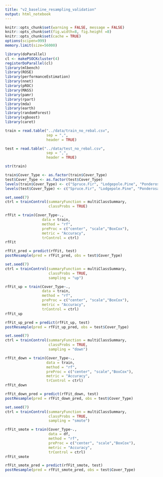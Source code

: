 ```yaml
---
title: "v2_baseline_resampling_validation"
output: html_notebook
---
```


```r
knitr::opts_chunk$set(warning = FALSE, message = FALSE)
knitr::opts_chunk$set(fig.width=8, fig.height =8)
knitr::opts_chunk$set(cache = TRUE)
options(scipen=999)
memory.limit(size=56000)
```

```r
library(doParallel)
cl <- makePSOCKcluster(4)
registerDoParallel(cl)
library(mlbench)
library(ROSE)
library(performanceEstimation)
library(nnet)
library(pROC)
library(MASS)
library(pamr)
library(rpart)
library(mda)
library(earth)
library(randomForest)
library(xgboost)
library(caret)
```

```r
train = read.table("../data/train_no_rebal.csv",
                   sep = ",",
                   header = TRUE)

test = read.table("../data/test_no_rebal.csv",
                   sep = ",",
                   header = TRUE)
```

```r
str(train)
```
```r
train$Cover_Type <- as.factor(train$Cover_Type)
test$Cover_Type <- as.factor(test$Cover_Type)
levels(train$Cover_Type) <- c("Spruce.Fir", "Lodgepole.Pine", "Ponderosa.Pine", "Cottonwood.Willow", "Aspen", "Douglas.fir", "Krummholz")
levels(test$Cover_Type) <- c("Spruce.Fir", "Lodgepole.Pine", "Ponderosa.Pine", "Cottonwood.Willow", "Aspen", "Douglas.fir", "Krummholz")
```

```r
set.seed(7)
ctrl = trainControl(summaryFunction = multiClassSummary,
                    classProbs = TRUE)

rfFit = train(Cover_Type~., 
                 data = train,
                 method = "rf",
                 preProc = c("center", "scale","BoxCox"),
                 metric = "Accuracy",           
                 trControl = ctrl)
rfFit
```

```r
rfFit_pred = predict(rfFit, test)
postResample(pred = rfFit_pred, obs = test$Cover_Type)
```

```r
set.seed(7)
ctrl = trainControl(summaryFunction = multiClassSummary,
                    classProbs = TRUE,
                    sampling = "up")

rfFit_up = train(Cover_Type~., 
                 data = train,
                 method = "rf",
                 preProc = c("center", "scale","BoxCox"),
                 metric = "Accuracy",           
                 trControl = ctrl)
rfFit_up
```

```r
rfFit_up_pred = predict(rfFit_up, test)
postResample(pred = rfFit_up_pred, obs = test$Cover_Type)
```

```r
set.seed(7)
ctrl = trainControl(summaryFunction = multiClassSummary,
                    classProbs = TRUE,
                    sampling = "down")

rfFit_down = train(Cover_Type~., 
                   data = train,
                   method = "rf",
                   preProc = c("center", "scale","BoxCox"),
                   metric = "Accuracy",           
                   trControl = ctrl)
rfFit_down
```

```r
rfFit_down_pred = predict(rfFit_down, test)
postResample(pred = rfFit_down_pred, obs = test$Cover_Type)
```

```r
set.seed(7)
ctrl = trainControl(summaryFunction = multiClassSummary,
                    classProbs = TRUE,
                    sampling = "smote")

rfFit_smote = train(Cover_Type~., 
                    data = df,
                    method = "rf",
                    preProc = c("center", "scale","BoxCox"),
                    metric = "Accuracy",           
                    trControl = ctrl)
rfFit_smote
```

```r
rfFit_smote_pred = predict(rfFit_smote, test)
postResample(pred = rfFit_smote_pred, obs = test$Cover_Type)
```

